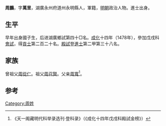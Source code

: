 {{Otheruses|other=名为周鹏的其他人物|周鹏}}

'''周鵬'''，字'''萬里'''，湖廣永州府道州永明縣人，軍籍，[[明朝|明朝]]政治人物。進士出身。

== 生平 ==
早年出身國子生，后进湖廣鄉試第四十□名。[[成化|成化]]十四年（1478年），參加戊戌科[[會試|會試]]，得[[貢士|貢士]]第二百二十名。[[殿試|殿試]]登[[進士|進士]]第二甲第三十八名。

== 家族 ==
曾祖父[[周從仁|周從仁]]。祖父[[周召賢|周召賢]]。父亲[[周寬|周寬]]<ref>《天一阁藏明代科举录选刊·登科录》（《成化十四年戊戌科殿試金榜》）</ref>。

==参考==
{{reflist}}

{{成化十四年戊戌科殿試金榜}}

{{Authority control}}

{{DEFAULTSORT:}}
[[Category:周姓|Category:周姓]]


{{明朝人物小作品}}